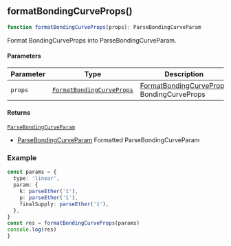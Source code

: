 

<a id="formatBondingCurveProps"></a>

## formatBondingCurveProps()

```ts copy
function formatBondingCurveProps(props): ParseBondingCurveParam
```

Format BondingCurveProps into ParseBondingCurveParam.

#### Parameters

| Parameter | Type | Description |
| ------ | ------ | ------ |
| `props` | [`FormatBondingCurveProps`](../types.mdx#FormatBondingCurveProps) | [FormatBondingCurveProps](../types.mdx#FormatBondingCurveProps) BondingCurveProps |

#### Returns

[`ParseBondingCurveParam`](../types.mdx#ParseBondingCurveParam)

- [ParseBondingCurveParam](../types.mdx#ParseBondingCurveParam) Formatted ParseBondingCurveParam

### Example

```ts copy
const params = {
  type: 'linear',
  param: {
    k: parseEther('1'),
    p: parseEther('1'),
    finalSupply: parseEther('1'),
  },
}
const res = formatBondingCurveProps(params)
console.log(res)
}
```
